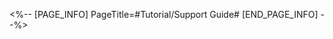 <%-- [PAGE_INFO]
PageTitle=#Tutorial/Support Guide#
[END_PAGE_INFO] --%>
{{Tutorial
|sort      = 608901
|title     = Support Guide
|subtitle  = 
|type      = Adventure
|about     = 
|image1    = Tutorial Support Guide 1.png{{subst:void|<!--$UPLOAD:<<SpriteOutput/TutorialPic/TutorialPage_608901.png>-<Tutorial Support Guide 1.png>>}}
|text1     = {{Color|h|nobold=1|Support Guide}} will appear in certain specific overworld gameplay. Follow {{Color|h|nobold=1|Support Guide}} and finish the corresponding operations to arrive at the destination for the current mission.
}}